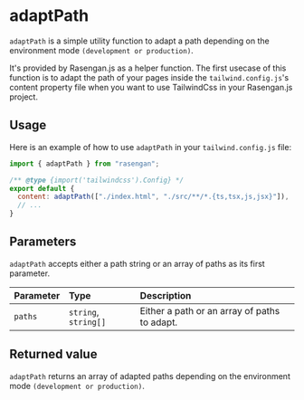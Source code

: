 # adaptPath

`adaptPath` is a simple utility function to adapt a path depending on the environment mode `(development or production)`.

It's provided by Rasengan.js as a helper function. 
The first usecase of this function is to adapt the path of your pages inside the `tailwind.config.js`'s content property file when you want to use TailwindCss in your Rasengan.js project.


## Usage

Here is an example of how to use `adaptPath` in your `tailwind.config.js` file:

```javascript filename="tailwind.config.js" showLineNumbers copy 
import { adaptPath } from "rasengan";

/** @type {import('tailwindcss').Config} */
export default {
  content: adaptPath(["./index.html", "./src/**/*.{ts,tsx,js,jsx}"]),
  // ...
}
```

## Parameters

`adaptPath` accepts either a path string or an array of paths as its first parameter.

| Parameter | Type | Description |
| :--- | :--- | :--- |
| `paths` | `string`, `string[]` | Either a path or an array of paths to adapt. |


## Returned value

`adaptPath` returns an array of adapted paths depending on the environment mode `(development or production)`.